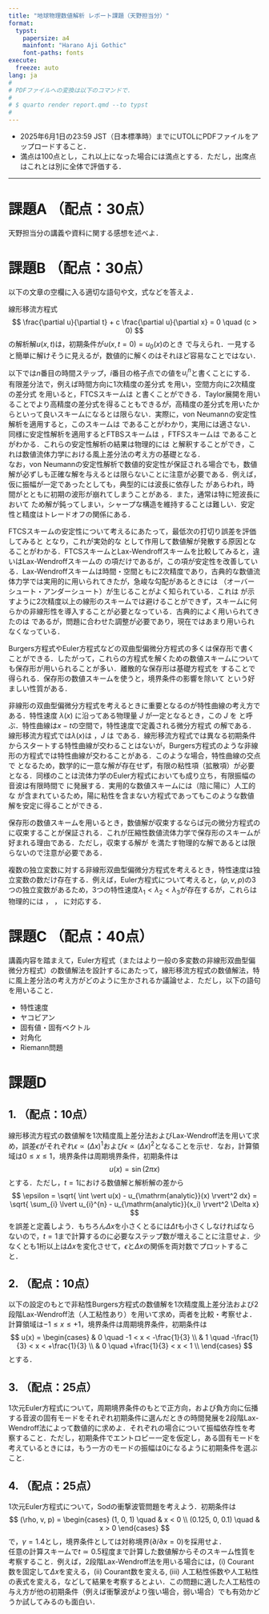 ```yaml
---
title: "地球物理数値解析 レポート課題（天野担当分）"
format:
  typst:
    papersize: a4
    mainfont: "Harano Aji Gothic"
    font-paths: fonts
execute:
  freeze: auto
lang: ja
#
# PDFファイルへの変換は以下のコマンドで．
#
# $ quarto render report.qmd --to typst
#
---
```


- 2025年6月1日の23:59 JST（日本標準時）までにUTOLにPDFファイルをアップロードすること．
- 満点は100点とし，これ以上になった場合には満点とする．ただし，出席点はこれとは別に全体で評価する．

-----

# 課題A （配点：30点）
天野担当分の講義や資料に関する感想を述べよ．


# 課題B （配点：30点）
以下の文章の空欄に入る適切な語句や文，式などを答えよ．

線形移流方程式
$$
\frac{\partial u}{\partial t} + c \frac{\partial u}{\partial x} = 0 \quad (c > 0)
$$
の解析解$u(x, t)$は，初期条件が$u(x, t=0) = u_0(x)$のとき `#underline[　（B-1）　]`{=typst} で与えられ．一見すると簡単に解けそうに見えるが，数値的に解くのはそれほど容易なことではない．

以下では$n$番目の時間ステップ，$i$番目の格子点での値を$u_i^n$と書くことにする．有限差分法で，例えば時間方向に1次精度の差分式  `#underline[　（B-2）　]`{=typst} を用い，空間方向に2次精度の差分式 `#underline[　（B-3）　]`{=typst} を用いると，FTCSスキームは `#underline[　（B-4）　]`{=typst} と書くことができる．Taylor展開を用いることでより高精度の差分式を得ることもできるが，高精度の差分式を用いたからといって良いスキームになるとは限らない．実際に，von Neumannの安定性解析を適用すると，このスキームは `#underline[　（B-5）　]`{=typst} であることがわかり，実用には適さない．  
同様に安定性解析を適用するとFTBSスキームは `#underline[　（B-6）　]`{=typst} ，FTFSスキームは `#underline[　（B-7）　]`{=typst} であることがわかる．これらの安定性解析の結果は物理的には `#underline[　（B-8）　]`{=typst} と解釈することができ，これは数値流体力学における風上差分法の考え方の基礎となる．  
なお，von Neumannの安定性解析で数値的安定性が保証される場合でも，数値解が必ずしも正確な解を与えるとは限らないことに注意が必要である．例えば，仮に振幅が一定であったとしても，典型的には波長に依存した `#underline[　（B-9）　]`{=typst} があらわれ，時間がとともに初期の波形が崩れてしまうことがある．また，通常は特に短波長において `#underline[　（B-10）　]`{=typst} ため解が鈍ってしまい，シャープな構造を維持することは難しい．安定性と精度はトレードオフの関係にある．

FTCSスキームの安定性について考えるにあたって，最低次の打切り誤差を評価してみると `#underline[　（B-11）　]`{=typst} となり，これが実効的な `#underline[　（B-12）　]`{=typst} として作用して数値解が発散する原因となることがわかる．FTCSスキームとLax-Wendroffスキームを比較してみると，違いはLax-Wendroffスキームの `#underline[　（B-13）　]`{=typst} の項だけであるが，この項が安定性を改善している．Lax-Wendroffスキームは時間・空間ともに2次精度であり，古典的な数値流体力学では実用的に用いられてきたが，急峻な勾配があるときには `#underline[　（B-14）　]`{=typst} （オーバーシュート・アンダーシュート）が生じることがよく知られている．これは `#underline[　（B-15）　]`{=typst} が示すように2次精度以上の線形のスキームでは避けることができず，スキームに何らかの非線形性を導入することが必要となっている．古典的によく用いられてきたのは `#underline[　　（B-16）　]`{=typst} であるが，問題に合わせた調整が必要であり，現在ではあまり用いられなくなっている．

Burgers方程式やEuler方程式などの双曲型偏微分方程式の多くは保存形で書くことができる．したがって，これらの方程式を解くための数値スキームについても保存形が用いられることが多い．離散的な保存形は基礎方程式を `#underline[　（B-17）　]`{=typst} することで得られる．保存形の数値スキームを使うと，境界条件の影響を除いて `#underline[　（B-18）　]`{=typst} という好ましい性質がある．

非線形の双曲型偏微分方程式を考えるときに重要となるのが特性曲線の考え方である．特性速度 $\lambda(x)$ に沿ってある物理量 $J$ が一定となるとき，この $J$ を `#underline[　（B-19）　]`{=typst} と呼ぶ．特性曲線は$x-t$の空間で，特性速度で定義される微分方程式 `#underline[　（B-20）　]`{=typst} の解である．線形移流方程式では$\lambda(x)$は `#underline[　（B-21）　]`{=typst} ，$J$ は `#underline[　（B-22）　]`{=typst} である．線形移流方程式では異なる初期条件からスタートする特性曲線が交わることはないが，Burgers方程式のような非線形の方程式では特性曲線が交わることがある．このような場合，特性曲線の交点で `#underline[　（B-23）　]`{=typst} となるため，数学的に一意な解が存在せず，有限の粘性項（拡散項）が必要となる．同様のことは流体力学のEuler方程式においても成り立ち，有限振幅の音波は有限時間で `#underline[　（B-24）　]`{=typst} に発展する．実用的な数値スキームには（陰に陽に）人工的な `#underline[　（B-25）　]`{=typst} が含まれているため，陽に粘性を含まない方程式であってもこのような数値解を安定に得ることができる．

保存形の数値スキームを用いるとき，数値解が収束するならば元の微分方程式の `#underline[　（B-26）　]`{=typst} に収束することが保証される．これが圧縮性数値流体力学で保存形のスキームが好まれる理由である．ただし，収束する解が `#underline[　（B-27）　]`{=typst} を満たす物理的な解であるとは限らないので注意が必要である．

複数の独立変数に対する非線形双曲型偏微分方程式を考えるとき，特性速度は独立変数の数だけ存在する．例えば，Euler方程式について考えると，$(\rho, v, p)$の3つの独立変数があるため，3つの特性速度$\lambda_1 < \lambda_2 < \lambda_3$が存在するが，これらは物理的には `#underline[　（B-28）　]`{=typst} ， `#underline[　（B-29）　]`{=typst} ，`#underline[　（B-30）　]`{=typst} に対応する．

# 課題C （配点：40点）
講義内容を踏まえて，Euler方程式（またはより一般の多変数の非線形双曲型偏微分方程式）の数値解法を設計するにあたって，線形移流方程式の数値解法，特に風上差分法の考え方がどのように生かされるか議論せよ．ただし，以下の語句を用いること．

- 特性速度
- ヤコビアン
- 固有値・固有ベクトル
- 対角化
- Riemann問題


# 課題D
## 1. （配点：10点）
線形移流方程式の数値解を1次精度風上差分法およびLax-Wendroff法を用いて求め，誤差$\epsilon$がそれぞれ$\epsilon \propto (\Delta x)^1$および$\epsilon \propto (\Delta x)^2$となることを示せ．なお，計算領域は$0 \leq x \leq 1$，境界条件は周期境界条件，初期条件は
$$
u(x) = \sin \left ( 2 \pi x \right)
$$
とする．ただし，$t = 1$における数値解と解析解の差から
$$
\epsilon =
\sqrt{ \int \vert u(x) - u_{\mathrm{analytic}}(x) \rvert^2 dx} =
\sqrt{ \sum_{i} \lvert u_{i}^{n} - u_{\mathrm{analytic}}(x_i) \rvert^2 \Delta x}
$$
を誤差と定義しよう．もちろん$\Delta x$を小さくとるには$\Delta t$も小さくしなければならないので，$t = 1$まで計算するのに必要なステップ数が増えることに注意せよ．少なくとも1桁以上は$\Delta x$を変化させて，$\epsilon$と$\Delta x$の関係を両対数でプロットすること．

## 2. （配点：10点）
以下の設定のもとで非粘性Burgers方程式の数値解を1次精度風上差分法および2段階Lax-Wendroff法（人工粘性あり）を用いて求め，両者を比較・考察せよ．
計算領域は$-1 \leq x \leq +1$，境界条件は周期境界条件，初期条件は
$$
u(x) =
\begin{cases}
& 0 \quad -1 < x < -\frac{1}{3} \\
& 1 \quad -\frac{1}{3} < x < +\frac{1}{3} \\
& 0 \quad +\frac{1}{3} < x < 1 \\
\end{cases}
$$
とする．

## 3. （配点：25点）
1次元Euler方程式について，周期境界条件のもとで正方向，および負方向に伝播する音波の固有モードをそれぞれ初期条件に選んだときの時間発展を2段階Lax-Wendroff法によって数値的に求めよ．それぞれの場合について振幅依存性を考察すること．ただし，初期条件でエントロピー一定を仮定し，ある固有モードを考えているときには，もう一方のモードの振幅は0になるように初期条件を選ぶこと.

## 4. （配点：25点）
1次元Euler方程式について，Sodの衝撃波管問題を考えよう．初期条件は
$$
(\rho, v, p) =
\begin{cases}
(1, 0, 1) \quad & x < 0
\\
(0.125, 0, 0.1) \quad & x > 0
\end{cases}
$$
で，$\gamma = 1.4$とし，境界条件としては対称境界($\partial/\partial x = 0$)を採用せよ．  
任意の計算スキームで$t \simeq 0.5$程度まで計算した数値解からそのスキーム性質を考察すること．例えば，2段階Lax-Wendroff法を用いる場合には，(i) Courant数を固定して$\Delta x$を変える，(ii) Courant数を変える, (iii) 人工粘性係数や人工粘性の表式を変える，などして結果を考察するとよい．この問題に適した人工粘性の与え方が他の初期条件（例えば衝撃波がより強い場合，弱い場合）でも有効かどうか試してみるのも面白い．
